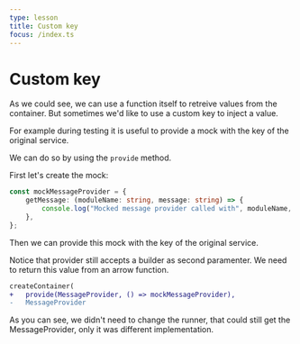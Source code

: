 ```yaml
---
type: lesson
title: Custom key
focus: /index.ts
---
```


# Custom key

As we could see, we can use a function itself to retreive values from the container. But sometimes we'd like to use a custom key to inject a value.

For example during testing it is useful to provide a mock with the key of the original service.

We can do so by using the `provide` method.

First let's create the mock:

```typescript
const mockMessageProvider = {
    getMessage: (moduleName: string, message: string) => {
        console.log("Mocked message provider called with", moduleName, message);
    },
};
```

Then we can provide this mock with the key of the original service.

Notice that provider still accepts a builder as second paramenter. We need to return this value from an arrow function.

```diff
createContainer(
+   provide(MessageProvider, () => mockMessageProvider),
-   MessageProvider
```

As you can see, we didn't need to change the runner, that could still get the MessageProvider, only it was different implementation.
